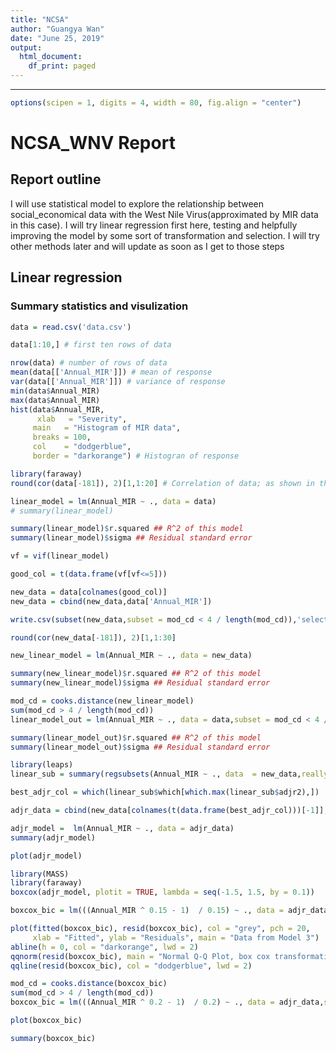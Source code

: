 ```yaml
---
title: "NCSA"
author: "Guangya Wan"
date: "June 25, 2019"
output:
  html_document:
    df_print: paged
---
```

---
```r
options(scipen = 1, digits = 4, width = 80, fig.align = "center")
```
# NCSA_WNV Report

## Report outline

I will use statistical model to explore the relationship between social_economical data with the West Nile Virus(approximated by MIR data in this case). I will try linear regression first here, testing and helpfully improving the model by some sort of transformation and selection. I will try other methods later and will update as soon as I get to those steps

## Linear regression

### Summary statistics and visulization

```r
data = read.csv('data.csv')
```

```r
data[1:10,] # first ten rows of data
```


```r
nrow(data) # number of rows of data
mean(data[['Annual_MIR']]) # mean of response
var(data[['Annual_MIR']]) # variance of response
min(data$Annual_MIR)
max(data$Annual_MIR)
hist(data$Annual_MIR,
      xlab   = "Severity",
     main   = "Histogram of MIR data",
     breaks = 100,
     col    = "dodgerblue",
     border = "darkorange") # Histogran of response
```

```r
library(faraway)
round(cor(data[-181]), 2)[1,1:20] # Correlation of data; as shown in the output, the correlation is large
```
```r
linear_model = lm(Annual_MIR ~ ., data = data)
# summary(linear_model)
```
```r
summary(linear_model)$r.squared ## R^2 of this model
summary(linear_model)$sigma ## Residual standard error
```
```r
vf = vif(linear_model)
```
```r
good_col = t(data.frame(vf[vf<=5]))
```


```r
new_data = data[colnames(good_col)]
new_data = cbind(new_data,data['Annual_MIR'])
```

```r
write.csv(subset(new_data,subset = mod_cd < 4 / length(mod_cd)),'selected_features_remove_outliers.csv')
```


```r
round(cor(new_data[-181]), 2)[1,1:30]
```

```r
new_linear_model = lm(Annual_MIR ~ ., data = new_data)
```
```r
summary(new_linear_model)$r.squared ## R^2 of this model
summary(new_linear_model)$sigma ## Residual standard error
```
```r
mod_cd = cooks.distance(new_linear_model)
sum(mod_cd > 4 / length(mod_cd))
linear_model_out = lm(Annual_MIR ~ ., data = data,subset = mod_cd < 4 / length(mod_cd))
```
```r
summary(linear_model_out)$r.squared ## R^2 of this model
summary(linear_model_out)$sigma ## Residual standard error
```


```r
library(leaps)
linear_sub = summary(regsubsets(Annual_MIR ~ ., data  = new_data,really.big = TRUE)) # selected features based on BIC
```
```r
best_adjr_col = which(linear_sub$which[which.max(linear_sub$adjr2),])
```

```r
adjr_data = cbind(new_data[colnames(t(data.frame(best_adjr_col)))[-1]],data['Annual_MIR'])
```
```r
adjr_model =  lm(Annual_MIR ~ ., data = adjr_data)
summary(adjr_model)
```


```r
plot(adjr_model)
```

```r
library(MASS)
library(faraway)
boxcox(adjr_model, plotit = TRUE, lambda = seq(-1.5, 1.5, by = 0.1))
```

```r
boxcox_bic = lm(((Annual_MIR ^ 0.15 - 1)  / 0.15) ~ ., data = adjr_data)
```

```r
plot(fitted(boxcox_bic), resid(boxcox_bic), col = "grey", pch = 20,
     xlab = "Fitted", ylab = "Residuals", main = "Data from Model 3")
abline(h = 0, col = "darkorange", lwd = 2)
qqnorm(resid(boxcox_bic), main = "Normal Q-Q Plot, box cox transformation", col = "darkgrey")
qqline(resid(boxcox_bic), col = "dodgerblue", lwd = 2)
```
```r
mod_cd = cooks.distance(boxcox_bic)
sum(mod_cd > 4 / length(mod_cd))
boxcox_bic = lm(((Annual_MIR ^ 0.2 - 1)  / 0.2) ~ ., data = adjr_data,subset = mod_cd < 4 / length(mod_cd) )
```

```r
plot(boxcox_bic)
```
```r
summary(boxcox_bic)
```


